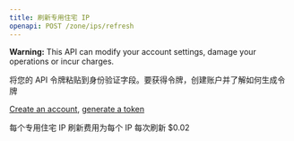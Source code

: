 ```yaml
---
title: 刷新专用住宅 IP
openapi: POST /zone/ips/refresh
---
```

<Warning> **Warning:** This API can modify your account settings, damage your operations or incur charges.</Warning>

<Tip>
将您的 API 令牌粘贴到身份验证字段。要获得令牌，创建账户并了解如何生成令牌

[Create an account](https://brightdata.com/?hs_signup=1&utm_source=docs&utm_campaign=playground), [generate a token](/cn/api-reference/unlocker/api_token)
</Tip>


<Warning>
每个专用住宅 IP 刷新费用为每个 IP 每次刷新 $0.02
</Warning>

